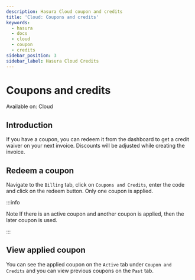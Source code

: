 ```yaml
---
description: Hasura Cloud coupon and credits
title: 'Cloud: Coupons and credits'
keywords:
  - hasura
  - docs
  - cloud
  - coupon
  - credits
sidebar_position: 3
sidebar_label: Hasura Cloud Credits
---
```



# Coupons and credits

<div className='badge badge--primary heading-badge'>Available on: Cloud</div>

## Introduction

If you have a coupon, you can redeem it from the dashboard to get a credit waiver on your next invoice. Discounts will
be adjusted while creating the invoice.

## Redeem a coupon

Navigate to the `Billing` tab, click on `Coupons and Credits`, enter the code and click on the redeem button. Only one
coupon is applied.

:::info

Note If there is an active coupon and another coupon is applied, then the later coupon is used.

:::

<Thumbnail src='/img/account-management/billing/coupon_redemption.png' alt='Coupons and Credits' />

<Thumbnail src='/img/account-management/billing/applied_coupon.png' alt='Applied coupon' />

## View applied coupon

You can see the applied coupon on the `Active` tab under `Coupon and Credits` and you can view previous coupons on the
`Past` tab.

